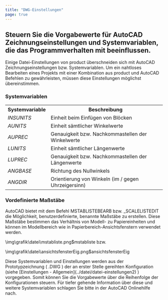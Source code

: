 ```yaml
---
title: "DWG-Einstellungen"
page: true
---
```

## Steuern Sie die Vorgabewerte f&#252;r  <Placeholder>AutoCAD</Placeholder> Zeichnungseinstellungen und Systemvariablen, die das Programmverhalten mit beeinflussen. 
<GeoDesigner>Einige Datei-Einstellungen von  <Placeholder>product</Placeholder> &#252;berschneiden sich mit  <Placeholder>AutoCAD</Placeholder> Zeichnungseinstellungen bzw. Systemvariablen. Um ein nahtloses Bearbeiten eines Projekts mit einer Kombination aus  <Placeholder>product</Placeholder> und  <Placeholder>AutoCAD</Placeholder> Befehlen zu gew&#228;hrleisten, m&#252;ssen diese Einstellungen m&#246;glichst &#252;bereinstimmen.


### Systemvariablen
<table>
<tr><th>Systemvariable</th>
<th>Beschreibung</th>
</tr>
<tr><td> <i> INSUNITS </i> </td>
<td>Einheit beim Einf&#252;gen von Bl&#246;cken</td>
</tr>
<tr><td> <i> AUNITS </i> </td>
<td>Einheit s&#228;mtlicher Winkelwerte</td>
</tr>
<tr><td> <i> AUPREC </i> </td>
<td>Genauigkeit bzw. Nachkommastellen der Winkelwerte</td>
</tr>
<tr><td> <i> LUNITS </i> </td>
<td>Einheit s&#228;mtlicher L&#228;ngenwerte</td>
</tr>
<tr><td> <i> LUPREC </i> </td>
<td>Genauigkeit bzw. Nachkommastellen der L&#228;ngenwerte</td>
</tr>
<tr><td> <i> ANGBASE </i> </td>
<td>Richtung des Nullwinkels</td>
</tr>
<tr><td> <i> ANGDIR </i> </td>
<td>Orientierung von Winkeln (im / gegen Uhrzeigersinn)</td>
</tr>
</table>



### Vordefinierte Ma&#223;st&#228;be
 <Placeholder>AutoCAD</Placeholder> bietet mit dem Befehl  <Bold> MSTABLISTEBEARB </Bold>  bzw.  <Bold> _SCALELISTEDIT </Bold>  die M&#246;glichkeit, benutzerdefinierte, benannte Ma&#223;st&#228;be zu erstellen. Diese Ma&#223;st&#228;be bestimmen das Verh&#228;ltnis von Modell- zu Papiereinheiten und  k&#246;nnen im Modellbereich wie in Papierbereich-Ansichtsfenstern verwendet werden.


<Image>\img\grafik\datei\mstabliste.png$mstabliste</Image>
bzw.

<Image>\img\grafik\datei\ansichtsfensterEig.png$ansichtsfensterEig</Image>

<Success>
Diese Systemvariablen und Einstellungen werden aus der Prototypzeichnung ( <Italic> .DWG </Italic> )  <Italic> der an erster Stelle gereihten Konfiguration </Italic>  (siehe [Einstellungen - Allgemein](../datei/datei-einstellungen2)
) vorgegeben. Somit k&#246;nnen Sie die Vorgabewerte &#252;ber die Reihenfolge der Konfigurationen steuern.
</Success>

<Success>
F&#252;r tiefer gehende Information &#252;ber diese und weitere Systemvariablen schlagen Sie bitte in der  <Placeholder>AutoCAD</Placeholder> Onlinehilfe nach.
</Success>

</GeoDesigner>
